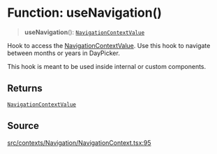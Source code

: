 # Function: useNavigation()

> **useNavigation**(): [`NavigationContextValue`](/api/latest/interfaces/NavigationContextValue.mdx)

Hook to access the [NavigationContextValue](/api/latest/interfaces/NavigationContextValue.mdx). Use this hook to navigate
between months or years in DayPicker.

This hook is meant to be used inside internal or custom components.

## Returns

[`NavigationContextValue`](/api/latest/interfaces/NavigationContextValue.mdx)

## Source

[src/contexts/Navigation/NavigationContext.tsx:95](https://github.com/gpbl/react-day-picker/blob/c4157425c/src/contexts/Navigation/NavigationContext.tsx#L95)
